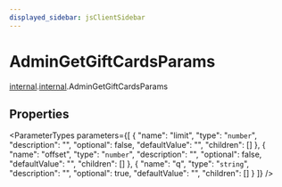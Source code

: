 ```yaml
---
displayed_sidebar: jsClientSidebar
---
```



# AdminGetGiftCardsParams

[internal](../../admin_discounts/modules/admin_discounts.internal.mdx).[internal](../modules/admin_discounts.internal.internal.mdx).AdminGetGiftCardsParams

## Properties

<ParameterTypes parameters={[
  {
    "name": "limit",
    "type": "`number`",
    "description": "",
    "optional": false,
    "defaultValue": "",
    "children": []
  },
  {
    "name": "offset",
    "type": "`number`",
    "description": "",
    "optional": false,
    "defaultValue": "",
    "children": []
  },
  {
    "name": "q",
    "type": "`string`",
    "description": "",
    "optional": true,
    "defaultValue": "",
    "children": []
  }
]} />
